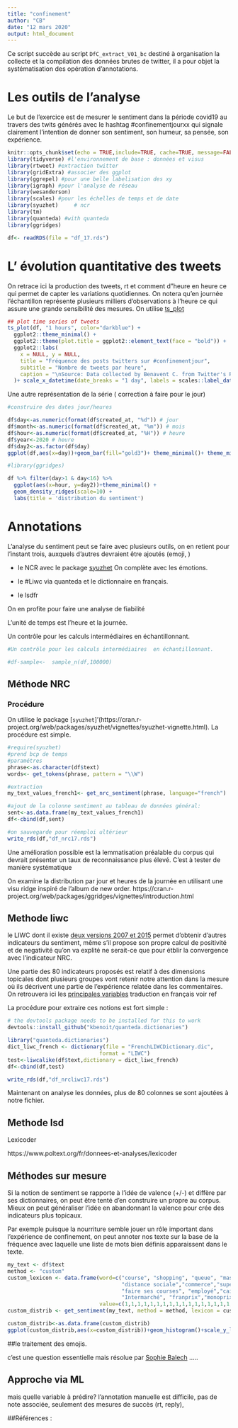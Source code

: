 ```yaml
---
title: "confinement"
author: "CB"
date: "12 mars 2020"
output: html_document
---
```



Ce script succède au script `DfC_extract_V01_bc` destiné à organisation la collecte et la compilation des données brutes de twitter, il a pour objet la systématisation des opération d'annotations.  


# Les outils de l'analyse

Le but de l'exercice est de mesurer le sentiment dans la période covid19 au travers des twits générés avec le hashtag #confinementjourxx qui signale clairement l'intention de donner son sentiment, son humeur, sa pensée, son expérience. 
 

```r
knitr::opts_chunk$set(echo = TRUE,include=TRUE, cache=TRUE, message=FALSE,warning=FALSE)
library(tidyverse) #l'environnement de base : données et visus
library(rtweet) #extraction twitter
library(gridExtra) #associer des ggplot
library(ggrepel) #pour une belle labelisation des xy
library(igraph) #pour l'analyse de réseau
library(wesanderson)
library(scales) #pour les échelles de temps et de date
library(syuzhet)     # ncr      
library(tm)
library(quanteda) #with quanteda
library(ggridges)


```


```r

df<- readRDS(file = "df_17.rds") 

```

# L' évolution quantitative des tweets

On retrace ici la production des tweets, rt et comment d"heure en heure ce qui permet de capter les variations quotidiennes. On notera qu'en journée l'échantillon représente plusieurs milliers d'observations à l'heure ce qui assure une grande sensibilité des mesures. On utilise [ts_plot](https://cran.r-project.org/web/packages/TSstudio/vignettes/Plotting_Time_Series.html)

```r
## plot time series of tweets
ts_plot(df, "1 hours", color="darkblue") +
  ggplot2::theme_minimal() +
  ggplot2::theme(plot.title = ggplot2::element_text(face = "bold")) +
  ggplot2::labs(
    x = NULL, y = NULL,
    title = "Fréquence des posts twitters sur #confinementjour",
    subtitle = "Nombre de tweets par heure",
    caption = "\nSource: Data collected by Benavent C. from Twitter's REST API via rtweet"
  )+ scale_x_datetime(date_breaks = "1 day", labels = scales::label_date_short())


```

Une autre représentation de la série
( correction à faire pour le jour)
```r

#construire des dates jour/heures

df$day<-as.numeric(format(df$created_at, "%d")) # jour
df$month<-as.numeric(format(df$created_at, "%m")) # mois
df$hour<-as.numeric(format(df$created_at, "%H")) # heure
df$year<-2020 # heure
df$day2<-as.factor(df$day)
ggplot(df,aes(x=day))+geom_bar(fill="gold3")+ theme_minimal()+ theme_minimal()

#library(ggridges)

df %>% filter(day>1 & day<16) %>%
  ggplot(aes(x=hour, y=day2))+theme_minimal() + 
  geom_density_ridges(scale=10) +
  labs(title = 'distribution du sentiment')


```

# Annotations

L'analyse du sentiment peut se faire avec plusieurs outils, on en retient pour l'instant trois, auxquels d'autres devraient être ajoutés (emoji, )

 * le NCR avec le package [syuzhet](https://cran.r-project.org/web/packages/syuzhet/vignettes/syuzhet-vignette.html)  On complète avec les émotions. 

 * le #Liwc via quanteda et le dictionnaire en français.
 * le lsdfr

On en profite pour faire une analyse de fiabilité


L'unité de temps est l'heure et la journée. 

Un contrôle pour les calculs intermédiaires  en échantillonnant.
```r
#Un contrôle pour les calculs intermédiaires  en échantillonnant.

#df-sample<-  sample_n(df,100000)

```


## Méthode NRC

### Procédure

On utilise le package [`syuzhet`]'(https://cran.r-project.org/web/packages/syuzhet/vignettes/syuzhet-vignette.html). La procédure est simple.


```r
#require(syuzhet)            
#prend bcp de temps 
#paramétres
phrase<-as.character(df$text)
words<- get_tokens(phrase, pattern = "\\W")

#extraction
my_text_values_french1<- get_nrc_sentiment(phrase, language="french")

#ajout de la colonne sentiment au tableau de données général:
sent<-as.data.frame(my_text_values_french1)
df<-cbind(df,sent)

#on sauvegarde pour réemploi ultérieur
write_rds(df,"df_nrc17.rds")
```

Une amélioration possible est la lemmatisation préalable du corpus qui devrait présenter un taux de reconnaissance plus élevé. C'est à tester de manière systématique


On examine la distribution par jour et heures de la journée en utilisant une visu ridge inspiré de l'album de new order. 
https://cran.r-project.org/web/packages/ggridges/vignettes/introduction.html

## Methode liwc

le LIWC dont il existe [deux versions 2007 et 2015](https://liwc.wpengine.com/compare-dictionaries/) permet d’obtenir d’autres indicateurs du sentiment, même s'il propose son propre calcul de positivité et de negativité qu'on va explité ne serait-ce que pour étblir la convergence avec l'indicateur NRC.

Une partie des 80 indicateurs proposés est relatif à des dimensions topicales dont plusieurs groupes vont retenir notre attention dans la mesure où ils décrivent une partie de l’expérience relatée dans les commentaires. On retrouvera ici les [principales variables](https://www.kovcomp.co.uk/wordstat/LIWC.html) traduction en français voir ref

La procédure pour extraire ces notions est fort simple :

```r
# the devtools package needs to be installed for this to work
devtools::install_github("kbenoit/quanteda.dictionaries")

library("quanteda.dictionaries")
dict_liwc_french <- dictionary(file = "FrenchLIWCDictionary.dic",
                             format = "LIWC")
test<-liwcalike(df$text,dictionary = dict_liwc_french)
df<-cbind(df,test)

write_rds(df,"df_nrcliwc17.rds")

```

Maintenant on analyse les données, plus de 80 colonnes se sont ajoutées à notre fichier.

## Methode lsd

Lexicoder

https://www.poltext.org/fr/donnees-et-analyses/lexicoder


## Méthodes sur mesure

Si la notion de sentiment se rapporte à l'idée de valence (+/-) et diffère par ses dictionnaires, on peut être tenté d'en construire un propre au corpus. Mieux on peut généraliser l'idée en abandonnant la valence pour crée des indicateurs plus topicaux. 

Par exemple puisque la nourriture semble jouer un rôle important dans l'expérience de confinement, on peut annoter nos texte sur la base de la fréquence avec laquelle une liste de mots bien définis apparaissent dans le texte.


```r
my_text <- df$text
method <- "custom"
custom_lexicon <- data.frame(word=c("course", "shopping", "queue", "masque","un mètre",
                                    "distance sociale","commerce","supermarché","superette","marché",
                                    "faire ses courses", "employé","caissière", "carrefour", "leclerc",
                                    "Intermarché", "franprix","monoprix" ),
                             value=c(1,1,1,1,1,1,1,1,1,1,1,1,1,1,1,1,1,1))
custom_distrib <- get_sentiment(my_text, method = method, lexicon = custom_lexicon)

custom_distrib<-as.data.frame(custom_distrib)
ggplot(custom_distrib,aes(x=custom_distrib))+geom_histogram()+scale_y_log10()
```

##le traitement des emojis.

 c'est une question essentielle mais résolue par [Sophie Balech]() .....

## Approche via ML

mais quelle variable à prédire? l'annotation manuelle est difficile, pas de note associée, seulement des mesures de succès (rt, reply), 


##Références :
